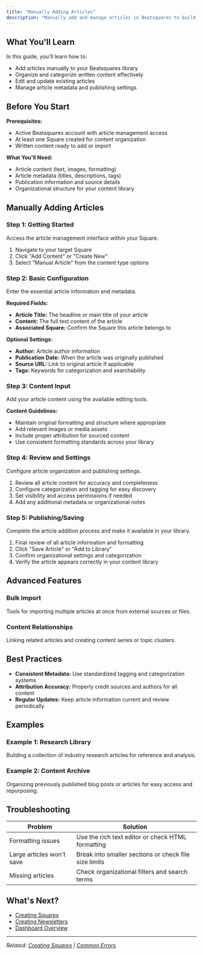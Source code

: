 ```yaml
---
title: "Manually Adding Articles"
description: "Manually add and manage articles in Beatsquares to build your content library and organize written content"
---
```




## What You'll Learn

In this guide, you'll learn how to:
- Add articles manually to your Beatsquares library
- Organize and categorize written content effectively
- Edit and update existing articles
- Manage article metadata and publishing settings

## Before You Start

**Prerequisites:**
- Active Beatsquares account with article management access
- At least one Square created for content organization
- Written content ready to add or import

**What You'll Need:**
- Article content (text, images, formatting)
- Article metadata (titles, descriptions, tags)
- Publication information and source details
- Organizational structure for your content library

## Manually Adding Articles

### Step 1: Getting Started

Access the article management interface within your Square.

1. Navigate to your target Square
2. Click "Add Content" or "Create New"
3. Select "Manual Article" from the content type options

### Step 2: Basic Configuration

Enter the essential article information and metadata.

**Required Fields:**
- **Article Title:** The headline or main title of your article
- **Content:** The full text content of the article
- **Associated Square:** Confirm the Square this article belongs to

**Optional Settings:**
- **Author:** Article author information
- **Publication Date:** When the article was originally published
- **Source URL:** Link to original article if applicable
- **Tags:** Keywords for categorization and searchability

### Step 3: Content Input

Add your article content using the available editing tools.

**Content Guidelines:**
- Maintain original formatting and structure where appropriate
- Add relevant images or media assets
- Include proper attribution for sourced content
- Use consistent formatting standards across your library

### Step 4: Review and Settings

Configure article organization and publishing settings.

1. Review all article content for accuracy and completeness
2. Configure categorization and tagging for easy discovery
3. Set visibility and access permissions if needed
4. Add any additional metadata or organizational notes

### Step 5: Publishing/Saving

Complete the article addition process and make it available in your library.

1. Final review of all article information and formatting
2. Click "Save Article" or "Add to Library"
3. Confirm organizational settings and categorization
4. Verify the article appears correctly in your content library

## Advanced Features

### Bulk Import
Tools for importing multiple articles at once from external sources or files.

### Content Relationships
Linking related articles and creating content series or topic clusters.

## Best Practices

- **Consistent Metadata:** Use standardized tagging and categorization systems
- **Attribution Accuracy:** Properly credit sources and authors for all content
- **Regular Updates:** Keep article information current and review periodically

## Examples

### Example 1: Research Library
Building a collection of industry research articles for reference and analysis.

### Example 2: Content Archive
Organizing previously published blog posts or articles for easy access and repurposing.

## Troubleshooting

| Problem | Solution |
|---------|----------|
| Formatting issues | Use the rich text editor or check HTML formatting |
| Large articles won't save | Break into smaller sections or check file size limits |
| Missing articles | Check organizational filters and search terms |

## What's Next?

- [Creating Squares](/core-features/creating-squares)
- [Creating Newsletters](/core-features/creating-newsletters)
- [Dashboard Overview](/getting-started/dashboard-overview)

---
*Related: [Creating Squares](/core-features/creating-squares) | [Common Errors](/troubleshooting/common-errors)*
